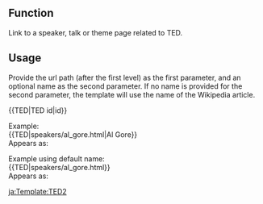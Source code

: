 {{缺乏中文说明}}
{{documentation subpage}}

== Function ==
Link to a speaker, talk or theme page related to TED.

== Usage ==
Provide the url path (after the first level) as the first parameter, and an optional name as the second parameter. If no name is provided for the second parameter, the template will use the name of the Wikipedia article.

<nowiki>{{TED|TED id|id}}</nowiki>

Example:
<br><nowiki>{{TED|speakers/al_gore.html|Al Gore}}</nowiki>
<br>Appears as:
<br>{{TED|speakers/al_gore.html|Al Gore}}

Example using default name:
<br><nowiki>{{TED|speakers/al_gore.html}}</nowiki>
<br>Appears as:
<br>{{TED|speakers/al_gore.html}}

<includeonly>
<!-- ADD CATEGORIES BELOW THIS LINE -->
[[Category:外部资源模板|{{PAGENAME}}]]
<!-- ADD INTERWIKIS BELOW THIS LINE -->
[[ja:Template:TED2]]
</includeonly>